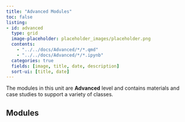 ```yaml
---
title: "Advanced Modules"
toc: false
listing:
- id: advanced
  type: grid
  image-placeholder: placeholder_images/placeholder.png
  contents:
    - "../../docs/Advanced/*/*.qmd"
    - "../../docs/Advanced/*/*.ipynb"
  categories: true
  fields: [image, title, date, description]
  sort-ui: [title, date]
---
```


The modules in this unit are **Advanced** level and contains materials and case studies to support a variety of classes.

## Modules

::: {#advanced}

:::


